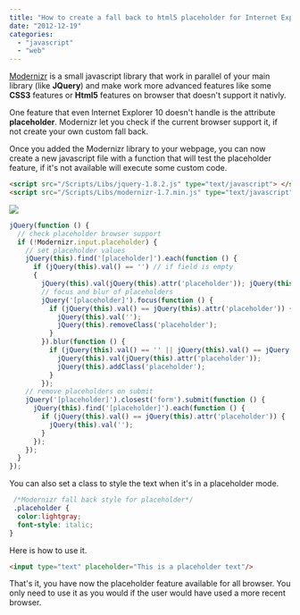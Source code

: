 ```yaml
---
title: "How to create a fall back to html5 placeholder for Internet Explorer with Modernizr library"
date: "2012-12-19"
categories: 
  - "javascript"
  - "web"
---
```


[Modernizr](http://modernizr.com/) is a small javascript library that work in parallel of your main library (like **JQuery**) and make work more advanced features like some **CSS3** features or **Html5** features on browser that doesn't support it nativly.

One feature that even Internet Explorer 10 doesn't handle is the attribute **placeholder**. Modernizr let you check if the current browser support it, if not create your own custom fall back.

Once you added the Modernizr library to your webpage, you can now create a new javascript file with a function that will test the placeholder feature, if it's not available will execute some custom code.


```html  
<script src="/Scripts/Libs/jquery-1.8.2.js" type="text/javascript"> </script> 
<script src="/Scripts/Libs/modernizr-1.7.min.js" type="text/javascript"> </script> 
``` 

![](images/placeholder.png)

```typescript
jQuery(function () { 
  // check placeholder browser support 
  if (!Modernizr.input.placeholder) { 
    // set placeholder values 
    jQuery(this).find('[placeholder]').each(function () { 
      if (jQuery(this).val() == '') // if field is empty 
      { 
        jQuery(this).val(jQuery(this).attr('placeholder')); jQuery(this).addClass('placeholder'); } }); 
        // focus and blur of placeholders 
        jQuery('[placeholder]').focus(function () { 
          if (jQuery(this).val() == jQuery(this).attr('placeholder')) { 
            jQuery(this).val(''); 
            jQuery(this).removeClass('placeholder'); 
          } 
        }).blur(function () { 
          if (jQuery(this).val() == '' || jQuery(this).val() == jQuery(this).attr('placeholder')) { 
            jQuery(this).val(jQuery(this).attr('placeholder')); 
            jQuery(this).addClass('placeholder'); 
          } 
        });
    // remove placeholders on submit 
    jQuery('[placeholder]').closest('form').submit(function () { 
      jQuery(this).find('[placeholder]').each(function () { 
        if (jQuery(this).val() == jQuery(this).attr('placeholder')) { 
          jQuery(this).val(''); 
        } 
      }); 
    }); 
  } 
}); 
``` 

You can also set a class to style the text when it's in a placeholder mode.

```css
 /*Modernizr fall back style for placeholder*/ 
 .placeholder { 
  color:lightgray; 
  font-style: italic; 
} 
```


Here is how to use it.

```html  
<input type="text" placeholder="This is a placeholder text"/> 
``` 

That's it, you have now the placeholder feature available for all browser. You only need to use it as you would if the user would have used a more recent browser.
